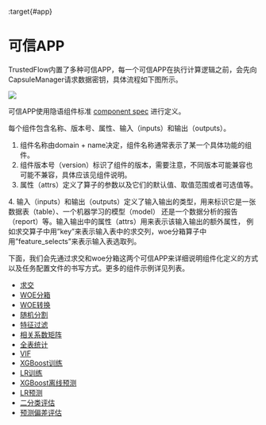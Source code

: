 :target{#app}

# 可信APP

TrustedFlow内置了多种可信APP，每一个可信APP在执行计算逻辑之前，会先向CapsuleManager请求数据密钥，具体流程如下图所示。

![](../../_assets/tee_app.png)

可信APP使用隐语组件标准 [component spec](https://www.secretflow.org.cn/docs/spec/latest/zh-Hans/intro#component) 进行定义。

每个组件包含名称、版本号、属性、输入（inputs）和输出（outputs）。

1. 组件名称由domain + name决定，组件名称通常表示了某一个具体功能的组件。
2. 组件版本号（version）标识了组件的版本，需要注意，不同版本可能兼容也可能不兼容，具体应该见组件说明。
3. 属性（attrs）定义了算子的参数以及它们的默认值、取值范围或者可选值等。

4\. 输入（inputs）和输出（outputs）定义了输入输出的类型，用来标识它是一张数据表（table）、一个机器学习的模型（model）
还是一个数据分析的报告（report）等。输入输出中的属性（attrs）用来表示该输入输出的额外属性，
例如求交算子中用”key”来表示输入表中的求交列，woe分箱算子中用”feature\_selects”来表示输入表选取列。

下面，我们会先通过求交和woe分箱这两个可信APP来详细说明组件化定义的方式以及任务配置文件的书写方式。更多的组件示例详见列表。

<TableOfContents>


  - [求交](intersect.mdx)
  - [WOE分箱](woe_binning.mdx)
  - [WOE转换](woe_substitution.mdx)
  - [随机分割](split.mdx)
  - [特征过滤](feature_filter.mdx)
  - [相关系数矩阵](corr.mdx)
  - [全表统计](data_describe.mdx)
  - [VIF](vif.mdx)
  - [XGBoost训练](xgb_train.mdx)
  - [LR训练](lr_train.mdx)
  - [XGBoost离线预测](xgb_predict.mdx)
  - [LR预测](lr_predict.mdx)
  - [二分类评估](binary_evaluation.mdx)
  - [预测偏差评估](prediction_bias_eval.mdx)
</TableOfContents>
